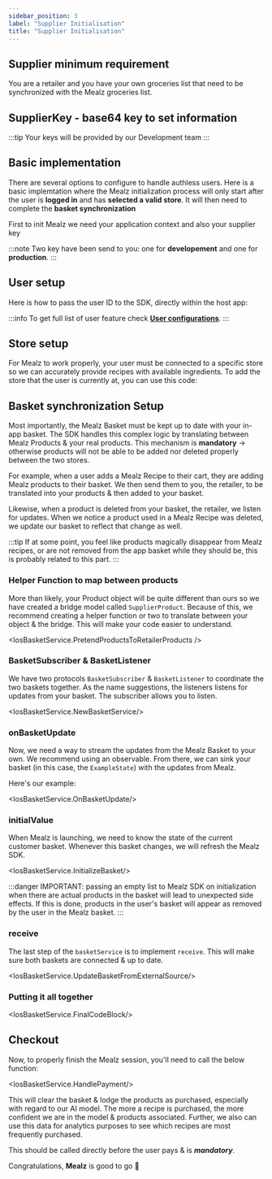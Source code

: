 ```yaml
---
sidebar_position: 3
label: "Supplier Initialisation"
title: "Supplier Initialisation"
---
```




## Supplier minimum requirement

You are a retailer and you have your own groceries list that need to be synchronized with the Mealz groceries list.

## SupplierKey - base64 key to set information

<IosSupplierId/>

:::tip
Your keys will be provided by our Development team
:::

## Basic implementation

There are several options to configure to handle authless users. Here is a basic implemtation
where the Mealz initialization process will only start after the user is **logged in** and has **selected a valid store**.
It will then need to complete the **basket synchronization**


First to init Mealz we need your application context and also your supplier key

:::note
Two key have been send to you: one for **developement** and one for **production**.
:::

<IosBasicImp/>

## User setup

Here is how to pass the user ID to the SDK, directly within the host app:

<IosUserSetUp/>

:::info
To get full list of user feature check [**User configurations**](../advanced/user-configuration).
:::

## Store setup

For Mealz to work properly, your user must be connected to a specific store so we can accurately provide recipes with available ingredients.
To add the store that the user is currently at, you can use this code:

<IosStoreSetup/>

## Basket synchronization Setup

Most importantly, the Mealz Basket must be kept up to date with your in-app basket.
The SDK handles this complex logic by translating between Mealz Products & your real products.
This mechanism is **mandatory** -> otherwise products will not be able to be added nor deleted properly between the two stores.

For example, when a user adds a Mealz Recipe to their cart, they are adding Mealz products to their basket.
We then send them to you, the retailer, to be translated into your products & then added to your basket.

Likewise, when a product is deleted from your basket, the retailer, we listen for updates.
When we notice a product used in a Mealz Recipe was deleted, we update our basket to reflect that change as well.

:::tip
If at some point, you feel like products magically disappear from Mealz recipes, or are not removed
from the app basket while they should be, this is probably related to this part.
:::

### Helper Function to map between products

More than likely, your Product object will be quite different than ours so we have created a bridge model called `SupplierProduct`.
Because of this, we recommend creating a helper function or two to translate between your object & the bridge.
This will make your code easier to understand.

<IosBasketService.PretendProductsToRetailerProducts />

### BasketSubscriber & BasketListener

We have two protocols `BasketSubscriber` & `BasketListener` to coordinate the two baskets together.
As the name suggestions, the listeners listens for updates from your basket.
The subscriber allows you to listen.

<IosBasketService.NewBasketService/>

### onBasketUpdate

Now, we need a way to stream the updates from the Mealz Basket to your own.
We recommend using an observable.
From there, we can sink your basket (in this case, the `ExampleState`) with the updates from Mealz.

Here's our example:

<IosBasketService.OnBasketUpdate/>

### initialValue

When Mealz is launching, we need to know the state of the current customer basket.
Whenever this basket changes, we will refresh the Mealz SDK.

<IosBasketService.InitializeBasket/>

:::danger
IMPORTANT: passing an empty list to Mealz SDK on initialization when there are actual products in the basket will lead to unexpected side effects. If this is done, products in the user's basket will appear as removed by the user in the Mealz basket.
:::

### receive

The last step of the `basketService` is to implement `receive`.
This will make sure both baskets are connected & up to date.

<IosBasketService.UpdateBasketFromExternalSource/>

### Putting it all together

<IosBasketService.FinalCodeBlock/>


## Checkout

Now, to properly finish the Mealz session, you'll need to call the below function:

<IosBasketService.HandlePayment/>

This will clear the basket & lodge the products as purchased, especially with regard to our AI model.
The more a recipe is purchased, the more confident we are in the model & products associated.
Further, we also can use this data for analytics purposes to see which recipes are most frequently purchased.

This should be called directly before the user pays & is ***mandatory***.




Congratulations, **Mealz** is good to go 🥳

